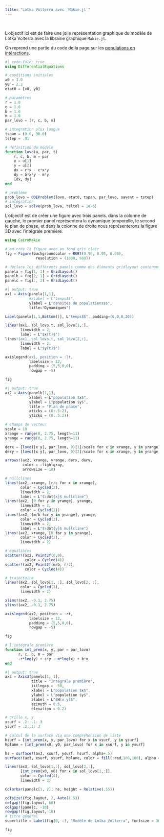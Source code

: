 ```yaml
---
title: "Lotka Volterra avec `Makie.jl`"
---
```


\

L'objectif ici est de faire une jolie représentation graphique du modèle de Lotka Volterra avec la librairie graphique `Makie.jl`.

On reprend une partie du code de la page sur les [populations en intéractions](pop_interactions.qmd).

```julia
#| code-fold: true
using DifferentialEquations

# conditions initiales
x0 = 1.0
y0 = 2.3
etat0 = [x0, y0]

# paramètres
r = 1.0
c = 1.0
b = 1.0
m = 1.0
par_lovo = [r, c, b, m]

# integration plus longue
tspan = (0.0, 30.0)
tstep = .01

# définition du modèle
function lovo(u, par, t)
    r, c, b, m = par
    x = u[1]
    y = u[2]
    dx = r*x - c*x*y
    dy = b*x*y - m*y
    [dx, dy]
end

# problème
prob_lovo = ODEProblem(lovo, etat0, tspan, par_lovo, saveat = tstep)
# intégration
sol_lovo = solve(prob_lovo, reltol = 1e-6)
```

L'objectif est de créer une figure avec trois panels. dans la colonne de gauche, le premier panel représentera la dynamique temporelle, le second le plan de phase, et dans la colonne de droite nous représenterons la figure 3D avec l'intégrale première.

```julia
using CairoMakie

# on crée la figure avec un fond gris clair
fig = Figure(backgroundcolor = RGBf(0.98, 0.98, 0.98),
              resolution = (1000, 600)) 

# déclare les différents panels comme des éléments gridlayout contenant les plots
panela = fig[1, 1] = GridLayout()
panelb = fig[2, 1] = GridLayout()
panelc = fig[:, 2] = GridLayout()
```

```julia
#| output: true
ax1 = Axis(panela[1,1],
           #xlabel = L"temps$$",
           ylabel = L"densités de populations$$",
           title="Dynamiques")

Label(panela[1,1,Bottom()], L"temps$$", padding=(0,0,0,20))

lines!(ax1, sol_lovo.t, sol_lovo[1,:],
       linewidth = 2,
       label = L"$x(t)$")
lines!(ax1, sol_lovo.t, sol_lovo[2,:],
       linewidth = 2,
       label = L"$y(t)$")

axislegend(ax1, position = :lt, 
           labelsize = 12, 
           padding = (5,5,0,0),
           rowgap = -5)

fig
```

```julia
#| output: true
ax2 = Axis(panelb[1,1],
           xlabel = L"population $x$",
           ylabel = L"population $y$",
           title = "Plan de phase",
           xticks = (0:.5:2),
           yticks = (0:.5:2))

# champs de vecteur
scale = 10
xrange = range(0, 2.75, length=11)  
yrange = range(0, 2.75, length=11)

derx = [lovo([x y], par_lovo, 0)[1]/scale for x in xrange, y in yrange]
dery = [lovo([x y], par_lovo, 0)[2]/scale for x in xrange, y in yrange]

arrows!(ax2, xrange, yrange, derx, dery, 
        color = :lightgray, 
        arrowsize = 10)

# nullclines
lines!(ax2, xrange, [r/c for x in xrange],
       color = Cycled(2),
       linewidth = 2,
       label = L"$\dot{x}$ nullcline")
lines!(ax2, [0 for y in yrange], yrange,
       linewidth = 2,
       color = Cycled(2))
lines!(ax2, [m/b for y in yrange], yrange,
       color = Cycled(3),
       linewidth = 2,
       label = L"$\dot{y}$ nullcline")
lines!(ax2, xrange, [0 for y in yrange],
       color = Cycled(3),
       linewidth = 2)

# équilibres
scatter!(ax2, Point2f(0,0),
         color = Cycled(4))
scatter!(ax2, Point2f(m/b, r/c),
         color = Cycled(4))

# trajectoire
lines!(ax2, sol_lovo[1, :], sol_lovo[2, :],
       color = Cycled(1),
       linewidth = 2)

xlims!(ax2, -0.1, 2.75)
ylims!(ax2, -0.1, 2.75)

axislegend(ax2, position = :rt, 
           labelsize = 12, 
           padding = (5,5,0,0), 
           rowgap = -5)

fig
```

```julia
# l'intégrale première
function int_prem(x, y, par = par_lovo)
      r, c, b, m = par
      -r*log(y) + c*y - m*log(x) + b*x
end
```


```julia
#| output: true
ax3 = Axis3(panelc[1, 1], 
            title = "Intégrale première",
            titlegap = -50,
            xlabel = L"population $x$",
            ylabel = L"population $y$",
            zlabel = L"$H(x,y)$",
            azimuth = 0.5,
            elevation = 0.2)

# grille x, y
xsurf = .2: .1: 3
ysurf = .2:.1: 3

# calcul de la surface via une compréhension de liste
hsurf = [int_prem(x, y, par_lovo) for x in xsurf, y in ysurf]
hplane = [int_prem(x0, y0, par_lovo) for x in xsurf, y in ysurf]

hs = surface!(ax3, xsurf, ysurf, hsurf, alpha=.5)
surface!(ax3, xsurf, ysurf, hplane, color = fill(:red,100,100), alpha = .3)

lines!(ax3, sol_lovo[1,:], sol_lovo[2,:], 
       [int_prem(x0, y0) for x in sol_lovo[1,:]],
       color = Cycled(4),
       linewidth = 3)

Colorbar(panelc[1, 2], hs, height = Relative(.55))

colsize!(fig.layout, 2, Auto(1.5))
colgap!(fig.layout, 60)
colgap!(panelc, -10)
rowgap!(fig.layout, 10)
# titre général
supertitle = Label(fig[0, :], "Modèle de Lotka Volterra", fontsize = 30)

fig
```